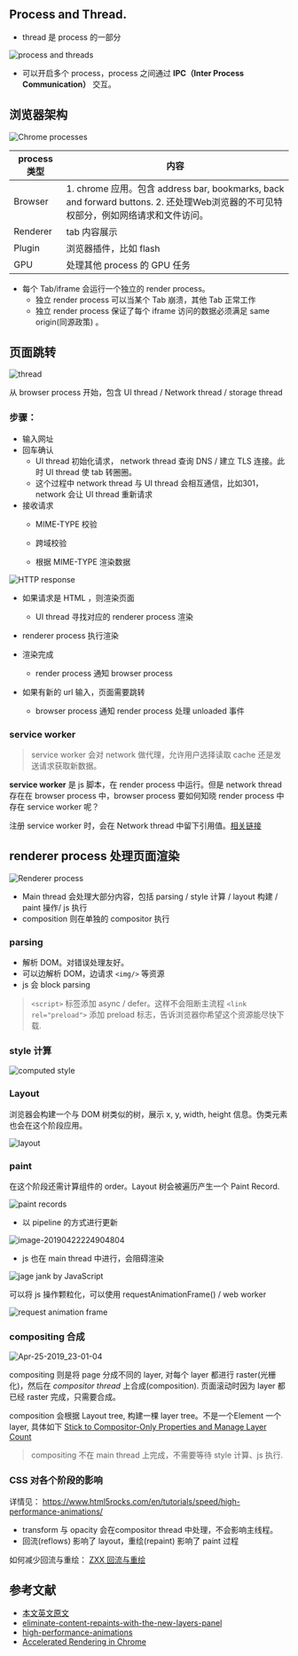 ## Process and Thread.

* thread 是 process 的一部分

![process and threads](https://developers.google.com/web/updates/images/inside-browser/part1/process-thread.png)

* 可以开启多个 process，process 之间通过  **IPC（Inter Process Communication）**  交互。

## 浏览器架构

![Chrome processes](https://developers.google.com/web/updates/images/inside-browser/part1/browserui.png)

| process 类型 | 内容                                       |
| ---------- | ---------------------------------------- |
| Browser    | 1. chrome 应用。包含 address bar, bookmarks, back and forward buttons. 2. 还处理Web浏览器的不可见特权部分，例如网络请求和文件访问。 |
| Renderer   | tab 内容展示                                 |
| Plugin     | 浏览器插件，比如 flash                           |
| GPU        | 处理其他 process 的 GPU 任务                    |

* 每个 Tab/iframe 会运行一个独立的 render process。
  * 独立 render process 可以当某个 Tab 崩溃，其他 Tab 正常工作
  * 独立 render process 保证了每个 iframe 访问的数据必须满足 same origin(同源政策) 。



## 页面跳转
![thread](https://developers.google.com/web/updates/images/inside-browser/part2/browserprocesses.png)

从 browser process 开始，包含 UI thread / Network thread / storage thread


### 步骤：

* 输入网址
* 回车确认
   * UI thread 初始化请求， network thread 查询 DNS / 建立 TLS 连接。此时 UI thread 使 tab 转圈圈。
   * 这个过程中 network thread 与 UI thread 会相互通信，比如301，network 会让 UI thread 重新请求
* 接收请求
  * MIME-TYPE 校验
  
  * 跨域校验
  
  * 根据 MIME-TYPE 渲染数据
  
    

![HTTP response](https://developers.google.com/web/updates/images/inside-browser/part2/response.png)

* 如果请求是 HTML ，则渲染页面
  
  * UI thread 寻找对应的 renderer process 渲染
* renderer process 执行渲染
* 渲染完成
  
  * render process 通知 browser process 
* 如果有新的 url 输入，页面需要跳转
  
  * browser process 通知 render process 处理 unloaded 事件
  
### service worker

> service worker 会对 network 做代理，允许用户选择读取 cache 还是发送请求获取新数据。



**service worker** 是 js 脚本，在 render process 中运行。但是 network thread 存在在 browser process 中，browser process 要如何知晓 render process 中存在 service worker 呢？

注册 service worker 时，会在 Network thread 中留下引用值。[相关链接](https://developers.google.com/web/fundamentals/primers/service-workers/lifecycle)





## renderer process 处理页面渲染

![Renderer process](https://developers.google.com/web/updates/images/inside-browser/part3/renderer.png)

* Main thread 会处理大部分内容，包括 parsing / style 计算 / layout 构建 / paint 操作/ js 执行
* composition 则在单独的 compositor 执行

### parsing
* 解析 DOM。对错误处理友好。
* 可以边解析 DOM，边请求 `<img/>` 等资源
* js 会 block parsing

> `<script>` 标签添加 async / defer。这样不会阻断主流程
> `<link rel="preload">` 添加 preload 标志，告诉浏览器你希望这个资源能尽快下载.

### style 计算

![computed style](https://developers.google.com/web/updates/images/inside-browser/part3/computedstyle.png)

### Layout

浏览器会构建一个与 DOM 树类似的树，展示 x, y, width, height 信息。伪类元素也会在这个阶段应用。

![layout](https://developers.google.com/web/updates/images/inside-browser/part3/layout.png)



### paint
在这个阶段还需计算组件的 order。Layout 树会被遍历产生一个 Paint Record.

![paint records](https://developers.google.com/web/updates/images/inside-browser/part3/paint.png)


* 以 pipeline 的方式进行更新

![image-20190422224904804](https://github.com/wulucxy/blog/tree/master/src/routes/posts/2019-04-26-webkit-structure/image/pipeline.png)


* js 也在 main thread 中进行，会阻碍渲染

![jage jank by JavaScript](https://developers.google.com/web/updates/images/inside-browser/part3/pagejank2.png)

可以将 js 操作颗粒化，可以使用 requestAnimationFrame() / web worker

![request animation frame](https://developers.google.com/web/updates/images/inside-browser/part3/raf.png)

### compositing 合成

![Apr-25-2019_23-01-04](http://git.caimi-inc.com/client/papaya-blog/uploads/d29d4e6a16ea2e29955a8fdf37293659/Apr-25-2019_23-01-04.gif)



compositing 则是将 page 分成不同的 layer, 对每个 layer 都进行 raster(光栅化)，然后在  *compositor thread* 上合成(composition).
页面滚动时因为 layer 都已经 raster 完成，只需要合成。

composition 会根据 Layout tree, 构建一棵 layer tree。不是一个Element 一个layer, 具体如下 [Stick to Compositor-Only Properties and Manage Layer Count](https://developers.google.com/web/fundamentals/performance/rendering/stick-to-compositor-only-properties-and-manage-layer-count)

> compositing 不在 main thread 上完成，不需要等待  style 计算、js 执行.

### CSS 对各个阶段的影响
详情见： https://www.html5rocks.com/en/tutorials/speed/high-performance-animations/

* transform 与 opacity 会在compositor thread 中处理，不会影响主线程。
* 回流(reflows) 影响了 layout，重绘(repaint) 影响了 paint 过程

如何减少回流与重绘：
[ZXX 回流与重绘](https://www.zhangxinxu.com/wordpress/2010/01/%E5%9B%9E%E6%B5%81%E4%B8%8E%E9%87%8D%E7%BB%98%EF%BC%9Acss%E6%80%A7%E8%83%BD%E8%AE%A9javascript%E5%8F%98%E6%85%A2%EF%BC%9F/)



## 参考文献

- [本文英文原文](https://developers.google.com/web/updates/2018/09/inside-browser-part1) 
- [eliminate-content-repaints-with-the-new-layers-panel](https://blog.logrocket.com/eliminate-content-repaints-with-the-new-layers-panel-in-chrome-e2c306d4d752)
- [high-performance-animations](https://www.html5rocks.com/en/tutorials/speed/high-performance-animations/)
- [Accelerated Rendering in Chrome](https://www.html5rocks.com/zh/tutorials/speed/layers/)

